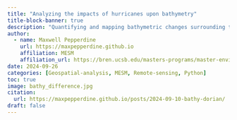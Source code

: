 ```yaml
---
title: "Analyzing the impacts of hurricanes upon bathymetry"
title-block-banner: true
description: "Quantifying and mapping bathymetric changes surrounding the Grand Bahama & Great Abaco islands due to Hurricane Dorian"
author: 
  - name: Maxwell Pepperdine
    url: https://maxpepperdine.github.io
    affiliation: MESM
    affiliation_url: https://bren.ucsb.edu/masters-programs/master-environmental-science-and-management 
date: 2024-09-26
categories: [Geospatial-analysis, MESM, Remote-sensing, Python]
toc: true
image: bathy_difference.jpg
citation: 
  url: https://maxpepperdine.github.io/posts/2024-09-10-bathy-dorian/
draft: false
---
```

